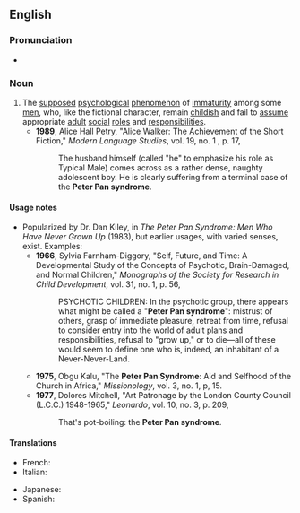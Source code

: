 ==English==

===Pronunciation===
* {{IPA|/piːtə pan ˈsɪndɹəʊm/|lang=en}}

===Noun===
{{wikipedia}}
{{en-noun|sg=[[Peter Pan]] [[syndrome]]|-}}

# The [[supposed]] [[psychological]] [[phenomenon]] of [[immaturity]] among some [[men]], who, like the fictional character, remain [[childish]] and fail to [[assume]] appropriate [[adult]] [[social]] [[role]]s and [[responsibility|responsibilities]].
#* '''1989''', Alice Hall Petry, "Alice Walker: The Achievement of the Short Fiction," ''Modern Language Studies'', vol. 19, no. 1 , p. 17,
#*: The husband himself (called "he" to emphasize his role as Typical Male) comes across as a rather dense, naughty adolescent boy.  He is clearly suffering from a terminal case of the '''Peter Pan syndrome'''.

====Usage notes====
* Popularized by Dr. Dan Kiley, in ''The Peter Pan Syndrome: Men Who Have Never Grown Up'' (1983), but earlier usages, with varied senses, exist.  Examples:
** '''1966''', Sylvia Farnham-Diggory, "Self, Future, and Time: A Developmental Study of the Concepts of Psychotic, Brain-Damaged, and Normal Children," ''Monographs of the Society for Research in Child Development'', vol. 31, no. 1, p. 56,
**: PSYCHOTIC CHILDREN: In the psychotic group, there appears what might be called a "'''Peter Pan syndrome'''": mistrust of others, grasp of immediate pleasure, retreat from time, refusal to consider entry into the world of adult plans and responsibilities, refusal to "grow up," or to die—all of these would seem to define one who is, indeed, an inhabitant of a Never-Never-Land.
** '''1975''', Obgu Kalu, "The '''Peter Pan Syndrome''': Aid and Selfhood of the Church in Africa," ''Missionology'', vol. 3, no. 1, p, 15.
** '''1977''', Dolores Mitchell, "Art Patronage by the London County Council (L.C.C.) 1948-1965," ''Leonardo'', vol. 10, no. 3, p. 209,
**: That's pot-boiling: the '''Peter Pan syndrome'''.

====Translations====
{{trans-top|Supposed psychological phenomenon}}
* French: {{t|fr|syndrome de Peter Pan |m}}
* Italian: {{t|it|sindrome di Peter Pan|f}}
{{trans-mid}}
* Japanese: {{t|ja|ピーターパン症候群|tr=ピーターパンしょうこうぐん, Pītā Pan shōkōgun|sc=Jpan}}
* Spanish: {{t|es|síndrome de Peter Pan|m}}
{{trans-bottom}}